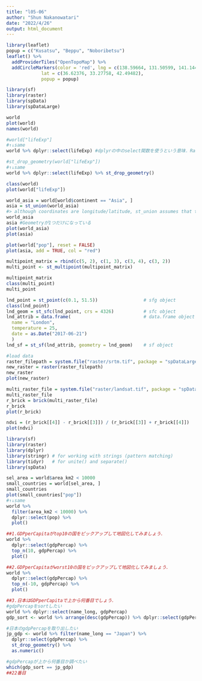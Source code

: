 ```yaml
---
title: "l05-06"
author: "Shun Nakanowatari"
date: "2022/4/26"
output: html_document
---
```


```r
library(leaflet)
popup = c("Kusatsu", "Beppu", "Noboribetsu")
leaflet() %>%
  addProviderTiles("OpenTopoMap") %>%
  addCircleMarkers(color = 'red', lng = c(138.59664, 131.50599, 141.14410),
             lat = c(36.62376, 33.27758, 42.49482), 
             popup = popup)
```

```r
library(sf)
library(raster)
library(spData)
library(spDataLarge)
```

```r
world
plot(world)
names(world)

```

```r
#world["lifeExp"]
#↑↓same
world %>% dplyr::select(lifeExp) #dplyrの中のselect関数を使うという意味．Rasterの中にもselect関数が存在しているため．

#st_drop_geometry(world["lifeExp"])
#↑↓same
world %>% dplyr::select(lifeExp) %>% st_drop_geometry()

class(world)
plot(world["lifeExp"])
```

```r
world_asia = world[world$continent == "Asia", ]
asia = st_union(world_asia)
#> although coordinates are longitude/latitude, st_union assumes that they are planar
world_asia
asia #Geometryが1つだけになっている
plot(world_asia)
plot(asia)

plot(world["pop"], reset = FALSE)
plot(asia, add = TRUE, col = "red")
```
```r
multipoint_matrix = rbind(c(5, 2), c(1, 3), c(3, 4), c(3, 2)) 
multi_point <- st_multipoint(multipoint_matrix)

multipoint_matrix
class(multi_point)
multi_point
```

```r
lnd_point = st_point(c(0.1, 51.5))                 # sfg object
class(lnd_point)
lnd_geom = st_sfc(lnd_point, crs = 4326)           # sfc object
lnd_attrib = data.frame(                           # data.frame object
  name = "London",
  temperature = 25,
  date = as.Date("2017-06-21")
  )
lnd_sf = st_sf(lnd_attrib, geometry = lnd_geom)    # sf object
```

```{r　2.3 raster}
#load data
raster_filepath = system.file("raster/srtm.tif", package = "spDataLarge")
new_raster = raster(raster_filepath)
new_raster
plot(new_raster)

multi_raster_file = system.file("raster/landsat.tif", package = "spDataLarge")
multi_raster_file
r_brick = brick(multi_raster_file)
r_brick
plot(r_brick)
```


```r
ndvi = (r_brick[[4]] - r_brick[[3]]) / (r_brick[[3]] + r_brick[[4]])
plot(ndvi)
```

```r
library(sf)
library(raster)
library(dplyr)
library(stringr) # for working with strings (pattern matching)
library(tidyr)   # for unite() and separate()
library(spData)
```

```r
sel_area = world$area_km2 < 10000
small_countries = world[sel_area, ]
small_countries
plot(small_countries["pop"])
#↑↓same
world %>% 
  filter(area_km2 < 10000) %>%
  dplyr::select(pop) %>%
  plot()
```

```r
##1.GDPperCapitaがtop10の国をピックアップして地図化してみましょう．
world %>% 
  dplyr::select(gdpPercap) %>%
  top_n(10, gdpPercap) %>%
  plot()

##2.GDPperCapitaがworst10の国をピックアップして地図化してみましょう．
world %>% 
  dplyr::select(gdpPercap) %>%
  top_n(-10, gdpPercap) %>%
  plot()

##3.日本はGDPperCapitaで上から何番目でしょう．
#gdpPercapをsortしたい
world %>% dplyr::select(name_long, gdpPercap)
gdp_sort <- world %>% arrange(desc(gdpPercap)) %>% dplyr::select(gdpPercap) %>% st_drop_geometry()

#日本のgdpPercapを取り出したい
jp_gdp <- world %>% filter(name_long == "Japan") %>%
  dplyr::select(gdpPercap) %>%
  st_drop_geometry() %>%
  as.numeric()

#gdpPercapが上から何番目か調べたい
which(gdp_sort == jp_gdp)
##22番目
```
